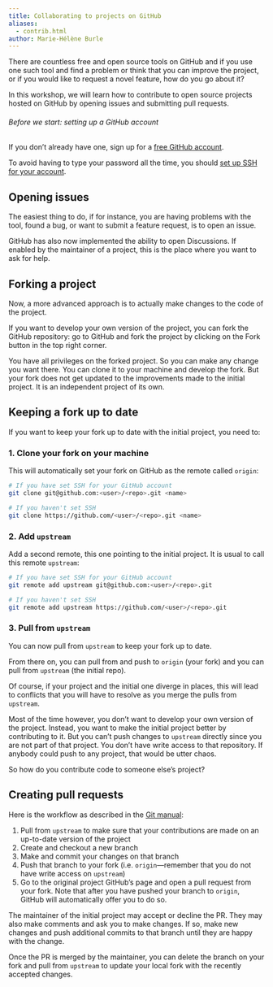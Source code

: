 ```yaml
---
title: Collaborating to projects on GitHub
aliases:
  - contrib.html
author: Marie-Hélène Burle
---
```


:::{.def}

There are countless free and open source tools on GitHub and if you use one such tool and find a problem or think that you can improve the project, or if you would like to request a novel feature, how do you go about it?

In this workshop, we will learn how to contribute to open source projects hosted on GitHub by opening issues and submitting pull requests.

:::

:::{.box}

###### Before we start: setting up a GitHub account

If you don't already have one, sign up for a [free GitHub account](https://github.com/).

:::{.note}

To avoid having to type your password all the time, you should [set up SSH for your account](https://docs.github.com/en/github/authenticating-to-github/connecting-to-github-with-ssh).

:::

:::

## Opening issues

The easiest thing to do, if for instance, you are having problems with the tool, found a bug, or want to submit a feature request, is to open an issue.

GitHub has also now implemented the ability to open [Discussions]{.codelike}. If enabled by the maintainer of a project, this is the place where you want to ask for help.

## Forking a project

Now, a more advanced approach is to actually make changes to the code of the project.

If you want to develop your own version of the project, you can fork the GitHub repository: go to GitHub and fork the project by clicking on the [Fork]{.codelike} button in the top right corner.

You have all privileges on the forked project. So you can make any change you want there. You can clone it to your machine and develop the fork. But your fork does not get updated to the improvements made to the initial project. It is an independent project of its own.

## Keeping a fork up to date

If you want to keep your fork up to date with the initial project, you need to:

### 1. Clone your fork on your machine

This will automatically set your fork on GitHub as the remote called `origin`:

```.bash
# If you have set SSH for your GitHub account
git clone git@github.com:<user>/<repo>.git <name>

# If you haven't set SSH
git clone https://github.com/<user>/<repo>.git <name>
```

### 2. Add `upstream`

Add a second remote, this one pointing to the initial project. It is usual to call this remote `upstream`:

```.bash
# If you have set SSH for your GitHub account
git remote add upstream git@github.com:<user>/<repo>.git

# If you haven't set SSH
git remote add upstream https://github.com/<user>/<repo>.git
```

### 3. Pull from `upstream`

You can now pull from `upstream` to keep your fork up to date.

From there on, you can pull from and push to `origin` (your fork) and you can pull from `upstream` (the initial repo).

Of course, if your project and the initial one diverge in places, this will lead to conflicts that you will have to resolve as you merge the pulls from `upstream`.

Most of the time however, you don't want to develop your own version of the project. Instead, you want to make the initial project better by contributing to it. But you can't push changes to `upstream` directly since you are not part of that project. You don't have write access to that repository. If anybody could push to any project, that would be utter chaos.

So how do you contribute code to someone else's project?

## Creating pull requests

Here is the workflow as described in the [Git manual](https://git-scm.com/book/en/v2/GitHub-Contributing-to-a-Project):

1. Pull from `upstream` to make sure that your contributions are made on an up-to-date version of the project
2. Create and checkout a new branch
3. Make and commit your changes on that branch
4. Push that branch to your fork (i.e. `origin`—remember that you do not have write access on `upstream`)
5. Go to the original project GitHub's page and open a pull request from your fork. Note that after you have pushed your branch to `origin`, GitHub will automatically offer you to do so.

The maintainer of the initial project may accept or decline the PR. They may also make comments and ask you to make changes. If so, make new changes and push additional commits to that branch until they are happy with the change.

Once the PR is merged by the maintainer, you can delete the branch on your fork and pull from `upstream` to update your local fork with the recently accepted changes.

